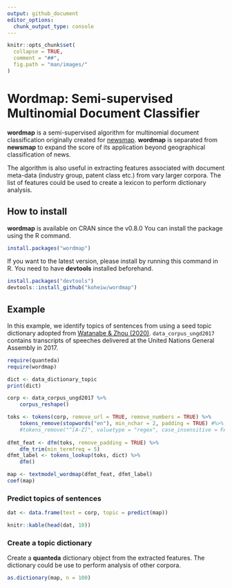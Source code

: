 ```yaml
---
output: github_document
editor_options: 
  chunk_output_type: console
---
```


```r
knitr::opts_chunk$set(
  collapse = TRUE,
  comment = "##",
  fig.path = "man/images/"
)
```

# Wordmap: Semi-supervised Multinomial Document Classifier

**wordmap** is a semi-supervised algorithm for multinomial document classification originally created for [newsmap](https://github.com/koheiw/newsmap). **wordmap** is separated from **newsmap** to expand the score of its application beyond geographical classification of news. 

The algorithm is also useful in extracting features associated with document meta-data (industry group, patent class etc.) from vary larger corpora. The list of features could be used to create a lexicon to perform dictionary analysis.

## How to install

**wordmap** is available on CRAN since the v0.8.0 You can install the package using the R command.

```r
install.packages("wordmap")
```

If you want to the latest version, please install by running this command in R. You need to have **devtools** installed beforehand.

```r
install.packages("devtools")
devtools::install_github("koheiw/wordmap")
```

## Example

In this example, we identify topics of sentences from using a seed topic dictionary adopted from [Watanabe & Zhou (2020)](https://journals.sagepub.com/doi/full/10.1177/0894439320907027).
`data_corpus_ungd2017` contains transcripts of speeches delivered at the United Nations General Assembly in 2017.

```r
require(quanteda)
require(wordmap)

dict <- data_dictionary_topic
print(dict)

corp <- data_corpus_ungd2017 %>% 
    corpus_reshape()

toks <- tokens(corp, remove_url = TRUE, remove_numbers = TRUE) %>% 
    tokens_remove(stopwords("en"), min_nchar = 2, padding = TRUE) #%>% 
    #tokens_remove("^[A-Z]", valuetype = "regex", case_insensitive = FALSE, padding = TRUE)
    
dfmt_feat <- dfm(toks, remove_padding = TRUE) %>% 
    dfm_trim(min_termfreq = 5)
dfmt_label <- tokens_lookup(toks, dict) %>% 
    dfm()

map <- textmodel_wordmap(dfmt_feat, dfmt_label)
coef(map)
```

### Predict topics of sentences 

```r
dat <- data.frame(text = corp, topic = predict(map))
```

```r
knitr::kable(head(dat, 10))
```

### Create a topic dictionary

Create a **quanteda** dictionary object from the extracted features. The dictionary could be use to perform analysis of other corpora.

```r
as.dictionary(map, n = 100)
```

